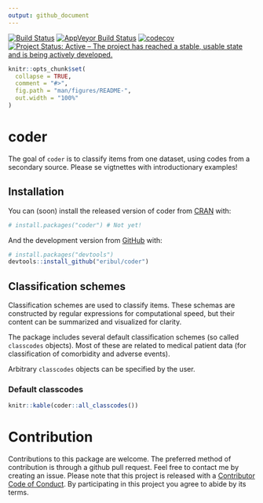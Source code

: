 ```yaml
---
output: github_document
---
```


[![Build Status](https://travis-ci.org/eribul/coder.svg?branch=master)](https://travis-ci.org/eribul/coder)
[![AppVeyor Build Status](https://ci.appveyor.com/api/projects/status/github/eribul/coder?branch=master&svg=true)](https://ci.appveyor.com/project/eribul/coder)
[![codecov](https://codecov.io/gh/eribul/coder/branch/master/graph/badge.svg)](https://codecov.io/gh/eribul/coder)
[![Project Status: Active – The project has reached a stable, usable state and is being actively developed.](https://www.repostatus.org/badges/latest/active.svg)](https://www.repostatus.org/#active)


<!-- README.md is generated from README.Rmd. Please edit that file --> 

```r
knitr::opts_chunk$set(
  collapse = TRUE,
  comment = "#>",
  fig.path = "man/figures/README-",
  out.width = "100%"
)
```
# coder 

The goal of `coder` is to classify items from one dataset, using codes from a secondary source. 
Please se vigtnettes with introductionary examples! 

## Installation

You can (soon) install the released version of coder from [CRAN](https://CRAN.R-project.org) with:

``` r
# install.packages("coder") # Not yet!
```

And the development version from [GitHub](https://github.com/) with:

``` r
# install.packages("devtools")
devtools::install_github("eribul/coder")
```

## Classification schemes

Classification schemes are used to classify items. 
These schemas are constructed by regular expressions for computational speed, 
but their content can be summarized and visualized for clarity.

The package includes several default classification schemes (so called `classcodes` objects).
Most of these are related to medical patient data (for classification of comorbidity and adverse events).

Arbitrary `classcodes` objects can be specified by the user. 

### Default classcodes

```r
knitr::kable(coder::all_classcodes()) 
```

# Contribution

Contributions to this package are welcome. The preferred method of contribution is through a github pull request. Feel free to contact me by creating an issue. Please note that this project is released with a [Contributor Code of Conduct](CODE_OF_CONDUCT.md).
By participating in this project you agree to abide by its terms.
